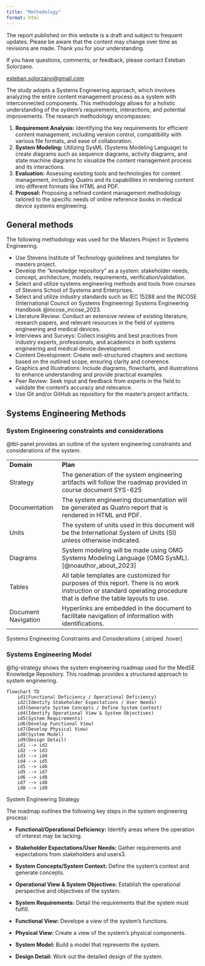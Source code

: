 ```yaml
---
title: "Methodology"
format: html
---
```


::: {.callout-caution}
The report published on this website is a draft and subject to frequent updates. Please be aware that the content may change over time as revisions are made. Thank you for your understanding.
:::

::: {.callout-tip}
If you have questions, comments, or feedback, please contact Esteban Solorzano.

[esteban.solorzano@gmail.com](esteban.solorzano@gmail.com)
:::

The study adopts a Systems Engineering approach, which involves analyzing the entire content management process as a system with interconnected components. This methodology allows for a holistic understanding of the system's requirements, interactions, and potential improvements. The research methodology encompasses:

1.  **Requirement Analysis:** Identifying the key requirements for efficient content management, including version control, compatibility with various file formats, and ease of collaboration.
2.  **System Modeling:** Utilizing SysML (Systems Modeling Language) to create diagrams such as sequence diagrams, activity diagrams, and state machine diagrams to visualize the content management process and its interactions.
3.  **Evaluation:** Assessing existing tools and technologies for content management, including Quatro and its capabilities in rendering content into different formats like HTML and PDF.
4.  **Proposal:** Proposing a refined content management methodology tailored to the specific needs of online reference books in medical device systems engineering.

## General methods

The following methodology was used for the Masters Project in Systems Engineering.

-   Use Stevens Institute of Technology guidelines and templates for masters project.
-   Develop the "knowledge repository" as a system: stakeholder needs, concept, architecture, models, requirements, verification/validation.
-   Select and utilize systems engineering methods and tools from courses of Stevens School of Systems and Enterprises.
-   Select and utilize industry standards such as IEC 15288 and the INCOSE (International Council on Systems Engineering) Systems Engineering Handbook @incose_incose_2023.
-   Literature Review: Conduct an extensive review of existing literature, research papers, and relevant resources in the field of systems engineering and medical devices.
-   Interviews and Surveys: Collect insights and best practices from industry experts, professionals, and academics in both systems engineering and medical device development.
-   Content Development: Create well-structured chapters and sections based on the outlined scope, ensuring clarity and coherence.
-   Graphics and Illustrations: Include diagrams, flowcharts, and illustrations to enhance understanding and provide practical examples.
-   Peer Review: Seek input and feedback from experts in the field to validate the content's accuracy and relevance.
-   Use Git and/or GitHub as repository for the master’s project artifacts.

## Systems Engineering Methods

### System Engineering constraints and considerations

@tbl-panel provides an outline of the system engineering constraints and considerations of the system.

::: {#tbl-panel}
|                     |                                                                                                                                                                       |
|--------------------|----------------------------------------------------|
| **Domain**          | **Plan**                                                                                                                                                              |
| Strategy            | The generation of the system engineering artifacts will follow the roadmap provided in course document SYS-625                                                        |
| Documentation       | The system engineering documentation will be generated as Quatro report that is rendered in HTML and PDF.                                                             |
| Units               | The system of units used in this document will be the International System of Units (SI) unless otherwise indicated.                                                  |
| Diagrams            | System modeling will be made using OMG Systems Modeling Language (OMG SysML).[@noauthor_about_2023]                                                                   |
| Tables              | All table templates are customized for purposes of this report. There is no work instruction or standard operating procedure that is define the table layouts to use. |
| Document Navigation | Hyperlinks are embedded in the document to facilitate navigation of information with identifications.                                                                 |

Systems Engineering Constraints and Considerations {.striped .hover}
:::

### Systems Engineering Model

@fig-strategy shows the system engineering roadmap used for the MedSE Knowledge Repository. This roadmap provides a structured approach to system engineering.

::: {#fig-strategy}
```mermaid
flowchart TD
    id1(Functional Deficiency / Operational Deficiency)
    id2(Identify Stakeholder Expectations / User Needs)
    id3(Generate System Concepts / Define System Context)
    id4(Identify Operational View & System Objectives)
    id5(System Requirements)
    id6(Develop Functional View)
    id7(Develop Physical View)
    id8(System Model)
    id9(Design Detail)
    id1 --> id2
    id2 --> id3
    id3 --> id4
    id4 --> id5
    id5 --> id6
    id5 --> id7
    id6 --> id8
    id7 --> id8
    id8 --> id9    
```

System Engineering Strategy
:::

The roadmap outlines the following key steps in the system engineering process:

-   **Functional/Operational Deficiency:** Identify areas where the operation of interest may be lacking.

-   **Stakeholder Expectations/User Needs:** Gather requirements and expectations from stakeholders and users3.

-   **System Concepts/System Context:** Define the system’s context and generate concepts.

-   **Operational View & System Objectives:** Establish the operational perspective and objectives of the system.

-   **System Requirements:** Detail the requirements that the system must fulfill.

-   **Functional View:** Develope a view of the system’s functions.

-   **Physical View:** Create a view of the system’s physical components.

-   **System Model:** Build a model that represents the system.

-   **Design Detail:** Work out the detailed design of the system.